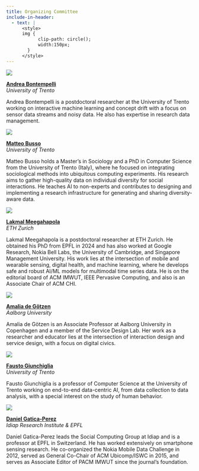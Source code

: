 ```yaml
---
title: Organizing Committee
include-in-header:
  - text: |
      <style>
      img {
            clip-path: circle();
            width:150px;
        }
      </style>
---
```


::: {.grid}

::: {.g-col-3}
![](img/andrea.jpg)
:::

::: {.g-col-8}
[**Andrea Bontempelli**](https://www.abonte.eu/) <br/>
*University of Trento*

Andrea Bontempelli is a postdoctoral researcher at the University of Trento working on interactive machine learning and concept drift with a focus on sensor data streams and noisy data. He also has expertise in research data management.
:::

::: {.g-col-3}
![](img/matteo.png)
:::

::: {.g-col-8}
[**Matteo Busso**](https://orcid.org/0000-0002-3788-0203) <br/>
*University of Trento*

Matteo Busso holds a Master's in Sociology and a PhD in Computer Science from the University of Trento (Italy), where he focused on integrating sociological methods into ubiquitous computing experiments. His research aims to gather high-quality data on individual diversity for social interactions. He teaches AI to non-experts and contributes to designing and implementing a research infrastructure for generating and sharing diversity-aware data.
:::

::: {.g-col-3}
![](img/lakmal-meegahapola.jpg)
:::

::: {.g-col-8}
[**Lakmal Meegahapola**](https://lakmalmeegahapola.com/) <br/>
*ETH Zurich*

Lakmal Meegahapola is a postdoctoral researcher at ETH Zurich. He obtained his PhD from EPFL in 2024 and has also worked at Google Research, Nokia Bell Labs, the University of Cambridge, and Singapore Management University. His work lies at the intersection of mobile and wearable sensing, digital health, and machine learning, where he develops safe and robust AI/ML models for multimodal time series data. He is on the editorial board of ACM IMWUT, IEEE Pervasive Computing, and also is an Associate Chair of ACM CHI.
:::

::: {.g-col-3}
![](img/amalia.jpg)
:::

::: {.g-col-8}
[**Amalia de Götzen**](https://vbn.aau.dk/en/persons/ago) <br/>
*Aalborg University*


Amalia de Götzen is an Associate Professor at Aalborg University in Copenhagen and a member of the Service Design Lab. Her work as a researcher and educator lies at the intersection of interaction design and service design, with a focus on digital civics.
:::

::: {.g-col-3}
![](img/fausto.png)
:::

::: {.g-col-8}
[**Fausto Giunchiglia**](https://fausto.disi.unitn.it/) <br/>
*University of Trento*

Fausto Giunchiglia is a professor of Computer Science at the University of Trento working on end-to-end data-centric AI, from data collection to data analysis, with a special interest on the study of human behavior.
:::

::: {.g-col-3}
![](img/daniel.jpg)
:::

::: {.g-col-8}
[**Daniel Gatica-Perez**](https://www.idiap.ch/~gatica/) <br/>
*Idiap Research Institute & EPFL*

Daniel Gatica-Perez leads the Social Computing Group at Idiap and is a professor at EPFL in Switzerland. He has worked extensively on smartphone sensing research. He co-organized the Nokia Mobile Data Challenge in 2012, served as General Co-Chair of ACM Ubicomp/ISWC in 2015, and serves as Associate Editor of PACM IMWUT since the journal's foundation.
:::

:::
